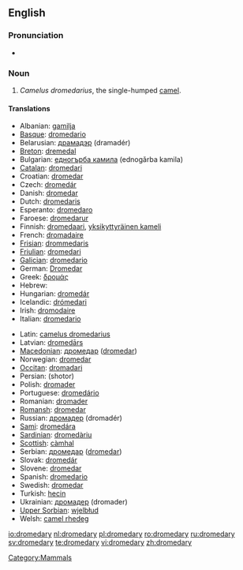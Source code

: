 {{wikipedia}}
==English==

===Pronunciation===
* {{IPA|/dɽɔmə'dæɽɪ/}}

===Noun===
{{en-noun|dromedar|ies}}

# ''Camelus dromedarius'', the single-humped [[camel]].

====Translations====
{{trans-top}}
* Albanian: [[gamilja]]
* [[Basque]]: [[dromedario]]
* Belarusian: [[драмадэр]] (dramadér) {{m}}
* [[Breton]]: [[dremedal]] {{m}}
* Bulgarian: [[едногърба камила]] (ednogǎrba kamila) {{f}}
* [[Catalan]]: [[dromedari]] {{m}}
* Croatian: [[dromedar]] {{m}}
* Czech: [[dromedár]]
* Danish: [[dromedar]]
* Dutch: [[dromedaris]] {{m}}
* Esperanto: [[dromedaro]]
* Faroese: [[dromedarur]]
* Finnish: [[dromedaari]], [[yksikyttyräinen kameli]]
* French: [[dromadaire]] {{m}}
* [[Frisian]]: [[drommedaris]]
* [[Friulian]]: [[dromedari]] {{m}}
* [[Galician]]: [[dromedario]] {{m}}
* German: [[Dromedar]] {{n}}
* Greek: [[δρομάς]] {{f}}
* Hebrew: {{he-translation|כרכרה|khirkhôrah}}
* Hungarian: [[dromedár]]
* Icelandic: [[drómedari]] {{m}}
* Irish: [[dromodaire]]
* Italian: [[dromedario]] {{m}}
{{trans-mid}}
* Latin: [[camelus dromedarius]] {{m}}
* Latvian: [[dromedārs]]
* [[Macedonian]]: [[дромедар]] ([[dromedar]])
* Norwegian: [[dromedar]]
* [[Occitan]]: [[dromadari]]
* Persian: {{FAchar|[[شتر]]}} (shotor)
* Polish: [[dromader]] {{m}}
* Portuguese: [[dromedário]] {{m}}
* Romanian: [[dromader]]
* [[Romansh]]: [[dromedar]]
* Russian: [[дромадер]] (dromadér) {{m}}
* [[Sami]]: [[dromedára]]
* [[Sardinian]]: [[dromedàriu]]
* [[Scottish]]: [[càmhal]]
* Serbian: [[дромедар]] ([[dromedar]]) {{m}}
* Slovak: [[dromedár]]
* Slovene: [[dromedar]] {{m}}
* Spanish: [[dromedario]] {{m}}
* Swedish: [[dromedar]]
* Turkish: [[hecin]]
* Ukrainian: [[дромадер]] (dromader)
* [[Upper Sorbian]]: [[wjelbłud]]
* Welsh: [[camel rhedeg]]
{{trans-bottom}}

[[Category:Mammals]]

[[io:dromedary]]
[[nl:dromedary]]
[[pl:dromedary]]
[[ro:dromedary]]
[[ru:dromedary]]
[[sv:dromedary]]
[[te:dromedary]]
[[vi:dromedary]]
[[zh:dromedary]]